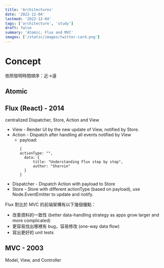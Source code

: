 ```yaml
---
title: 'Architectures'
date: '2022-12-04'
lastmod: '2022-12-04'
tags: ['architecture', 'study']
draft: false
summary: 'Atomic, Flux and MVC'
images: ['/static/images/twitter-card.png']
---
```

# Concept
依照發明時間順序：近->遠

<TOCInline toc={props.toc} exclude="Introduction" />

## Atomic

## Flux (React) - 2014
centralized Dispatcher, Store, Action and View 

+ View - Render UI by the new update of View, notified by Store.
+ Action - Dispatch after handling all events notified by View
  + payload: 
    ```
    {
    actionType: "",
      data: {
          title: "Understanding Flux step by step",
          author: "Sharvin"
      }
    }
    ```
+ Dispatcher - Dispatch Action with payload to Store
+ Store - Store with different actionType (based on payload), use Node.EventEmitter to update and notify.

Flux 對比於 MVC 的前端架構有以下幾個優點：

+ 改善資料的一致性 (better data-handling strategy as apps grow larger and more complicated)
+ 更容易找出哪裡有 bug，容易修改 (one-way data flow)
+ 寫出更好的 unit tests

## MVC - 2003

Model, View, and Controller